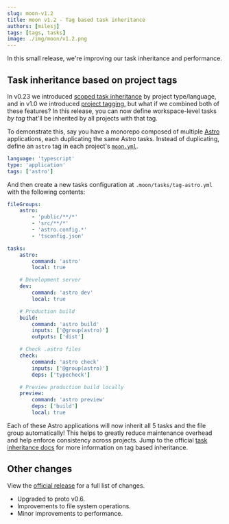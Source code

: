 ```yaml
---
slug: moon-v1.2
title: moon v1.2 - Tag based task inheritance
authors: [milesj]
tags: [tags, tasks]
image: ./img/moon/v1.2.png
---
```


In this small release, we're improving our task inheritance and performance.

<!--truncate-->

## Task inheritance based on project tags

In v0.23 we introduced [scoped task inheritance](/blog/v0.23#improved-task-inheritance-model) by
project type/language, and in v1.0 we introduced [project tagging](/blog/moon-v1.0#project-tagging),
but what if we combined both of these features? In this release, you can now define workspace-level
tasks _by tag_ that'll be inherited by all projects with that tag.

To demonstrate this, say you have a monorepo composed of multiple [Astro](https://astro.build)
applications, each duplicating the same Astro tasks. Instead of duplicating, define an `astro` tag
in each project's [`moon.yml`](/docs/config/project#tags).

```yaml title="<project>/moon.yml"
language: 'typescript'
type: 'application'
tags: ['astro']
```

And then create a new tasks configuration at `.moon/tasks/tag-astro.yml` with the following
contents:

```yaml title=".moon/tasks/tag-astro.yml"
fileGroups:
	astro:
		- 'public/**/*'
		- 'src/**/*'
		- 'astro.config.*'
		- 'tsconfig.json'

tasks:
	astro:
		command: 'astro'
		local: true

	# Development server
	dev:
		command: 'astro dev'
		local: true

	# Production build
	build:
		command: 'astro build'
		inputs: ['@group(astro)']
		outputs: ['dist']

	# Check .astro files
	check:
		command: 'astro check'
		inputs: ['@group(astro)']
		deps: ['typecheck']

	# Preview production build locally
	preview:
		command: 'astro preview'
		deps: ['build']
		local: true
```

Each of these Astro applications will now inherit all 5 tasks and the file group automatically! This
helps to greatly reduce maintenance overhead and help enforce consistency across projects. Jump to
the official [task inheritance docs](/docs/concepts/task-inheritance) for more information on tag
based inheritance.

## Other changes

View the [official release](https://github.com/moonrepo/moon/releases/tag/v1.2.0) for a full list of
changes.

- Upgraded to proto v0.6.
- Improvements to file system operations.
- Minor improvements to performance.
